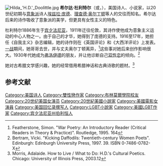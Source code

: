 [[Image:Hilda_'H.D.'_Doolittle.jpg|thumb]]
'''希尔达·杜利特尔'''（{{lang-en|Hilda Doolittle}}或{{lang|en|H.D.}}，{{bd|1886年|9月10日|1961年|9月27日|catIdx=D}}），美国诗人、小说家，以20世纪初期与[[意象派|意象派]]诗人[[埃兹拉·庞德|埃兹拉·庞德]]、[[理查德·奥尔丁顿|理查德·奥尔丁顿]]等人的交往而知名。希尔达后来的诗作吸收了意象派的美学，但更具有女性主义的特色。

杜利特尔1886年生于[[宾夕法尼亚|宾夕法尼亚]]，1911年迁往伦敦，其诗作使他成为意象主义运动的中心人物之一。由于自己的才华，她得到了庞德的支持。1916至17年，她担任《自我主义》杂志编辑，她的诗作则在《英国评论》和《大西洋评论》上发表。[[一战|一战]]期间，她哥哥去世，并与丈夫奥尔丁顿离异，<ref>Featherstone, Simon. "War Poetry: An Introductory Reader (Critical Readers in Theory & Practice)". Routledge, 1995. 164</ref>这些事对她后来创作影响很大。1930年代她成为[[弗洛伊德|弗洛伊德]]的朋友，并让他诊断自己[[双性恋|双性恋]]的倾向。<ref>Bertram, Vicki. "Kicking Daffodils: Twentieth-century Women Poets". Edinburgh: Edinburgh University Press, 1997. 39. ISBN 0-7486-0782-X</ref>

她对古希腊文学感兴趣，她的经常借用希腊神话和古典诗歌的题材。<ref>Morris, Adalaide. How to Live / What to Do: H.D.'s Cultural Poetics. Chicago: University of Illinois Press, 2003.12</ref>

==参考文献==
<div class="references-small">
<references></references>
</div>
{{Authority control}}
{{DEFAULTSORT: Doolittle, Hilda}}
[[Category:美国诗人|Category:美国诗人]]
[[Category:雙性戀作家|Category:雙性戀作家]]
[[Category:布林莫爾學院校友|Category:布林莫爾學院校友]]
[[Category:20世纪美国女演员|Category:20世纪美国女演员]]
[[Category:20世紀美國小說家|Category:20世紀美國小說家]]
[[Category:美國電影女演員|Category:美國電影女演員]]
[[Category:美国回忆录撰写人|Category:美国回忆录撰写人]]
[[Category:LGBT小說家|Category:LGBT小說家]]
[[Category:美國LGBT作家|Category:美國LGBT作家]]
[[Category:宾夕法尼亚州伯利恒人|Category:宾夕法尼亚州伯利恒人]]